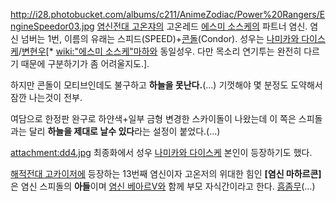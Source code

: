http://i28.photobucket.com/albums/c211/AnimeZodiac/Power%20Rangers/EngineSpeedor03.jpg
[[염신전대 고온쟈]]의 고온레드 [[에스미 소스케]]의 파트너 염신. 염신 넘버는 1번, 이름의 유래는 스피드(SPEED)+[[콘돌]](Condor). 성우는 [[나미카와 다이스케]]/[[변현우]][* [[wiki:"에스미 소스케"마하]]와 동일성우. 다만 목소리 연기투는 완전히 다르기 때문에 구분하기가 좀 어려울지도.].

하지만 콘돌이 모티브인데도 불구하고 '''하늘을 못난다.'''(…) 기껏해야 몇 분정도 도약해서 잠깐 나는것이 전부. 

여담으로 한정판 완구로 하얀색+일부 금형 변경한 스카이돌이 나왔는데 이 쪽은 스피돌과는 달리 '''하늘을 제대로 날수 있다'''라는 설정이 붙었다.(…)

attachment:dd4.jpg
최종화에서 성우 [[나미카와 다이스케]] 본인이 등장하기도 했다.

[[해적전대 고카이저]]에 등장하는 13번째 염신이자 고온저의 위대한 힘인 '''[염신 마하르콘]'''은 염신 스피돌의 '''아들'''이며 [[염신 베아르V]]와 함께 부모 자식간이라고 한다. [[흠좀무]](…)
